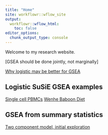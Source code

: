 ```yaml
---
title: "Home"
site: workflowr::wflow_site
output:
  workflowr::wflow_html:
    toc: false
editor_options:
  chunk_output_type: console
---
```


Welcome to my research website.

[GSEA should be done jointly, not marginally]

[Why logistic may be better for GSEA](linear_v_logistic_start.html)

## Logistic SuSiE GSEA examples
[Single cell PBMCs](single_cell_pbmc.html)
[Wenhe Baboon Diet](wenhe_baboon_example.html)

## GSEA from summary statistics
[Two component model, initial exploration](summary_stat_gsea_exploration.html)
